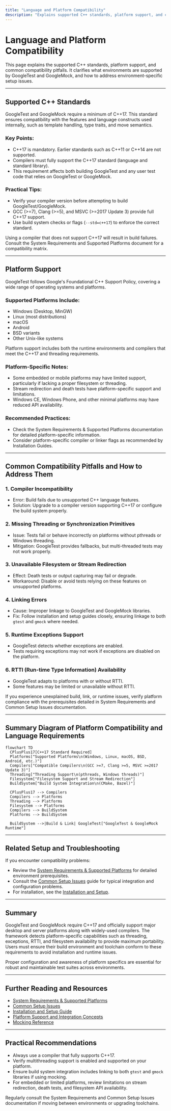 ```yaml
---
title: "Language and Platform Compatibility"
description: "Explains supported C++ standards, platform support, and common compatibility pitfalls. Clarifies what environments are supported and how to address environment-specific setup issues."
---
```


# Language and Platform Compatibility

This page explains the supported C++ standards, platform support, and common compatibility pitfalls. It clarifies what environments are supported by GoogleTest and GoogleMock, and how to address environment-specific setup issues.

---

## Supported C++ Standards

GoogleTest and GoogleMock require a minimum of C++17. This standard ensures compatibility with the features and language constructs used internally, such as template handling, type traits, and move semantics.

### Key Points:
- C++17 is mandatory. Earlier standards such as C++11 or C++14 are not supported.
- Compilers must fully support the C++17 standard (language and standard library).
- This requirement affects both building GoogleTest and any user test code that relies on GoogleTest or GoogleMock.

### Practical Tips:
- Verify your compiler version before attempting to build GoogleTest/GoogleMock.
- GCC (>=7), Clang (>=5), and MSVC (>=2017 Update 3) provide full C++17 support.
- Use build system checks or flags (`--std=c++17`) to enforce the correct standard.

<Note>
Using a compiler that does not support C++17 will result in build failures. Consult the System Requirements and Supported Platforms document for a compatibility matrix.
</Note>

---

## Platform Support

GoogleTest follows Google's Foundational C++ Support Policy, covering a wide range of operating systems and platforms.

### Supported Platforms Include:
- Windows (Desktop, MinGW)
- Linux (most distributions)
- macOS
- Android
- BSD variants
- Other Unix-like systems

Platform support includes both the runtime environments and compilers that meet the C++17 and threading requirements.

### Platform-Specific Notes:
- Some embedded or mobile platforms may have limited support, particularly if lacking a proper filesystem or threading.
- Stream redirection and death tests have platform-specific support and limitations.
- Windows CE, Windows Phone, and other minimal platforms may have reduced API availability.

### Recommended Practices:
- Check the System Requirements & Supported Platforms documentation for detailed platform-specific information.
- Consider platform-specific compiler or linker flags as recommended by Installation Guides.

---

## Common Compatibility Pitfalls and How to Address Them

### 1. Compiler Incompatibility
- Error: Build fails due to unsupported C++ language features.
- Solution: Upgrade to a compiler version supporting C++17 or configure the build system properly.

### 2. Missing Threading or Synchronization Primitives
- Issue: Tests fail or behave incorrectly on platforms without pthreads or Windows threading.
- Mitigation: GoogleTest provides fallbacks, but multi-threaded tests may not work properly.

### 3. Unavailable Filesystem or Stream Redirection
- Effect: Death tests or output capturing may fail or degrade.
- Workaround: Disable or avoid tests relying on these features on unsupported platforms.

### 4. Linking Errors
- Cause: Improper linkage to GoogleTest and GoogleMock libraries.
- Fix: Follow installation and setup guides closely, ensuring linkage to both `gtest` and `gmock` where needed.

### 5. Runtime Exceptions Support
- GoogleTest detects whether exceptions are enabled.
- Tests requiring exceptions may not work if exceptions are disabled on the platform.

### 6. RTTI (Run-time Type Information) Availability
- GoogleTest adapts to platforms with or without RTTI.
- Some features may be limited or unavailable without RTTI.

<Check>
If you experience unexplained build, link, or runtime issues, verify platform compliance with the prerequisites detailed in System Requirements and Common Setup Issues documentation.
</Check>

---

## Summary Diagram of Platform Compatibility and Language Requirements

```mermaid
flowchart TD
  CPlusPlus17[C++17 Standard Required]
  Platforms["Supported Platforms\n(Windows, Linux, macOS, BSD, Android, etc.)"]
  Compilers["Compatible Compilers\n(GCC >=7, Clang >=5, MSVC >=2017 Update 3)"]
  Threading["Threading Support\n(pthreads, Windows threads)"]
  Filesystem["Filesystem Support and Stream Redirection"]
  BuildSystem["Build System Integration\n(CMake, Bazel)"]

  CPlusPlus17 --> Compilers
  Compilers --> Platforms
  Threading --> Platforms
  Filesystem --> Platforms
  Compilers --> BuildSystem
  Platforms --> BuildSystem

  BuildSystem -->|Build & Link| GoogleTest["GoogleTest & GoogleMock Runtime"]
```

---

## Related Setup and Troubleshooting

If you encounter compatibility problems:

- Review the [System Requirements & Supported Platforms](https://github.com/google/googletest/blob/main/docs/getting-started/prerequisites-installation/system-requirements.md) for detailed environment prerequisites.
- Consult the [Common Setup Issues](https://github.com/google/googletest/blob/main/docs/getting-started/troubleshooting-support/common-setup-issues.md) guide for typical integration and configuration problems.
- For installation, see the [Installation and Setup](https://github.com/google/googletest/blob/main/docs/guides/getting-started/installation-setup.md).

---

## Summary

GoogleTest and GoogleMock require C++17 and officially support major desktop and server platforms along with widely-used compilers. The framework detects platform-specific capabilities such as threading, exceptions, RTTI, and filesystem availability to provide maximum portability. Users must ensure their build environment and toolchain conform to these requirements to avoid installation and runtime issues.

<Info>
Proper configuration and awareness of platform specifics are essential for robust and maintainable test suites across environments.
</Info>

---

## Further Reading and Resources

- [System Requirements & Supported Platforms](/getting-started/prerequisites-installation/system-requirements)
- [Common Setup Issues](/getting-started/troubleshooting-support/common-setup-issues)
- [Installation and Setup Guide](/guides/getting-started/installation-setup)
- [Platform Support and Integration Concepts](/concepts/integration-and-extensibility/platform-support-integration)
- [Mocking Reference](docs/reference/mocking.md)


---

## Practical Recommendations

- Always use a compiler that fully supports C++17.
- Verify multithreading support is enabled and supported on your platform.
- Ensure build system integration includes linking to both `gtest` and `gmock` libraries if using mocking.
- For embedded or limited platforms, review limitations on stream redirection, death tests, and filesystem API availability.

<Tip>
Regularly consult the System Requirements and Common Setup Issues documentation if moving between environments or upgrading toolchains.
</Tip>
